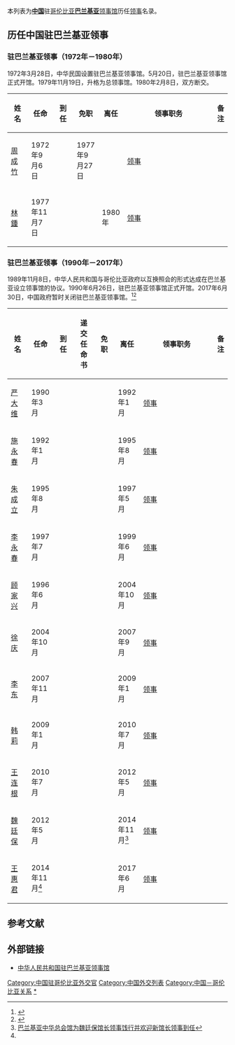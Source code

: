 本列表为'''[[中国|中国]]'''驻[[哥伦比亚|哥伦比亚]]'''[[巴兰基亚|巴兰基亚]]'''[[中国驻巴兰基亚领事馆|领事馆]]历任[[领事|领事]]名录。

==历任中国驻巴兰基亚领事==
=== {{ROC}}驻巴兰基亚领事（1972年－1980年） ===
1972年3月28日，中华民国设置驻巴兰基亚领事馆。5月20日，驻巴兰基亚领事馆正式开馆。1979年11月19日，升格为总领事馆。1980年2月8日，双方断交。
{| class="wikitable"
! width=10% |姓名
! width=10% |任命
! width=10% |到任
! width=10% |免职
! width=10% |离任
! width=8% |领事职务
! width=13% colspan="2" |备注
|-
| [[周成竹|周成竹]]
| 1972年9月6日
|
| 1977年9月27日
|
| [[领事|领事]]
|
|-
| [[林鍾|林鍾]]
| 1977年11月7日
|
|
| 1980年
| [[领事|领事]]
|
|}

=== {{PRC}}驻巴兰基亚领事（1990年－2017年） ===
1989年11月8日，中华人民共和国与哥伦比亚政府以互换照会的形式达成在巴兰基亚设立领事馆的协议。1990年6月26日，驻巴兰基亚领事馆正式开馆。2017年6月30日，中国政府暂时关闭驻巴兰基亚领事馆。<ref>{{Cite web |url=http://barranquilla.china-consulate.org/chn/xwfb/lgfb/t1470308.htm |title=中国驻巴兰基亚领事馆暂时闭馆公告 |access-date=2020-10-02 |archive-date=2021-03-05 |archive-url=https://web.archive.org/web/20210305092318/http://barranquilla.china-consulate.org/chn/xwfb/lgfb/t1470308.htm }}</ref><ref>{{Cite web|url=https://www.mfa.gov.cn/web/ziliao_674904/wjrw_674925/2176_674955/nmz/200609/t20060905_9886660.shtml|title=驻巴兰基亚领事馆历任馆长领事（暂时闭馆）|accessdate=2022-07-01|work=[[中华人民共和国外交部|中华人民共和国外交部]]}}</ref>
{| class="wikitable"
! width=10% |姓名
! width=10% |任命
! width=10% |到任
! width=10% |递交任命书
! width=10% |免职
! width=10% |离任
! width=8% |领事职务
! width=13% colspan="2" |备注
|-
| [[严大维|严大维]]
| 1990年3月
|
|
|
| 1992年1月
| [[领事|领事]]
|
|-
| [[施永春|施永春]]
| 1992年1月
|
|
|
| 1995年8月
| [[领事|领事]]
|
|-
| [[朱成立|朱成立]]
| 1995年8月
|
|
|
| 1997年5月
| [[领事|领事]]
|
|-
| [[李永春|李永春]]
| 1997年7月
|
|
|
| 1999年6月
| [[领事|领事]]
|
|-
| [[顾家兴|顾家兴]]
| 1996年6月
|
|
|
| 2004年10月
| [[领事|领事]]
|
|-
| [[徐庆_(外交官)|徐庆]]
| 2004年10月
|
|
|
| 2007年9月
| [[领事|领事]]
|
|-
| [[李东_(1954年)|李东]]
| 2007年11月
|
|
|
| 2009年1月
| [[领事|领事]]
|
|-
| [[韩莉|韩莉]]
| 2009年1月
|
|
|
| 2010年7月
| [[领事|领事]]
|
|-
| [[王连根|王连根]]
| 2010年7月
|
|
|
| 2012年5月
| [[领事|领事]]
|
|-
| [[魏廷保|魏廷保]]
| 2012年5月
|
|
|
| 2014年11月<ref name=b>[http://barranquilla.china-consulate.org/chn/xwfb/lgfb/t1208117.htm 巴兰基亚中华总会馆为魏廷保馆长领事饯行并欢迎新馆长领事到任]</ref>
| [[领事|领事]]
|
|-
| [[王惠君|王惠君]]
| 2014年11月<ref name=b/>
|
|
|
| 2017年6月
| [[领事|领事]]
|
|}

== 参考文献 ==
{{reflist}}

==外部链接==
*[http://barranquilla.china-consulate.gov.cn/chn/ 中华人民共和国驻巴兰基亚领事馆]{{zh-hans icon}}{{es icon}}

[[Category:中国驻哥伦比亚外交官|Category:中国驻哥伦比亚外交官]]
[[Category:中国外交列表|Category:中国外交列表]]
[[Category:中国－哥伦比亚关系|Category:中国－哥伦比亚关系]]
[[Category:中华人民共和国驻巴兰基亚领事|*]]